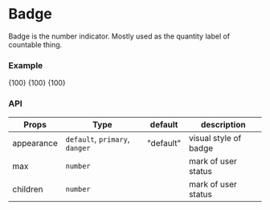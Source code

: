 
# Badge

Badge is the number indicator. Mostly used as the quantity label of countable thing.

### Example

<Badge>{100}</Badge>
<Box m={10} />
<Badge appearance="primary">{100}</Badge>
<Box m={10} />
<Badge appearance="danger" maxCount={99}>
  {100}
</Badge>
<Box m={20} />

### API

| Props      | Type                           | default   | description           |
| ---------- | ------------------------------ | --------- | --------------------- |
| appearance | `default`, `primary`, `danger` | "default" | visual style of badge |
| max        | `number`                       |           | mark of user status   |
| children   | `number`                       |           | mark of user status   |
